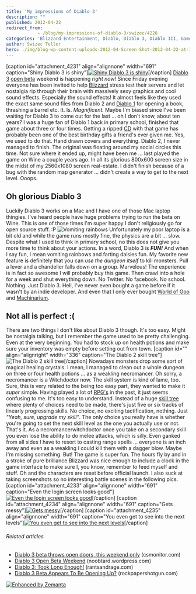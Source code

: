 ```yaml
---
title: 'My impressions of Diablo 3'
description: ""
published: 2012-04-22
redirect_from: 
            - /blog/my-impressions-of-diablo-3/swizec/4228
categories: 'Blizzard Entertainment, Diablo, Diablo 3, Diablo III, Games, Uncategorized, Video Games, World of Goo'
author: Swizec Teller
hero: ./img/blog-wp-content-uploads-2012-04-Screen-Shot-2012-04-22-at-12.59.00-AM.png
---
```

\[caption id="attachment_4231" align="alignnone" width="691" caption="Shiny Diablo 3 is shiny"][![Shiny Diablo 3 is shiny](http://swizec.com/blog/wp-content/uploads/2012/04/Screen-Shot-2012-04-22-at-12.59.00-AM.png "Shiny Diablo 3 is shiny")](./img/blog-wp-content-uploads-2012-04-Screen-Shot-2012-04-22-at-12.59.00-AM.png)\[/caption] [Diablo 3](http://www.gamespot.com/diablo-iii/ "Diablo III") [open beta](http://en.wikipedia.org/wiki/Software_release_life_cycle "Software release life cycle") weekend is happening _right now!_ Since Friday evening everyone has been invited to help [Blizzard](http://www.blizzard.com/ "Blizzard Entertainment") stress test their servers and let nostalgia rip through their brain with massively sexy graphics and cool sound effects. Especially the sound effects! It almost feels like they used the exact same sound files from Diablo 2 and [Diablo 1](http://us.blizzard.com/en-us/games/legacy/ "Diablo (video game)") for opening a book, thrashing a barrel etc. It. Is. _Magnificent._ Maybe I'm biased since I've been waiting for Diablo 3 to come out for the last ... oh I don't know, about ten years? I was a huge fan of Diablo 1 back in primary school, finished that game about three or four times. Getting a ripped [CD](http://en.wikipedia.org/wiki/Compact_Disc "Compact Disc") with that game has probably been one of the best birthday gifts a friend's ever given me. Yes, we used to do that. Hand drawn covers and everything. Diablo 2, I never managed to finish. The original was floating around my social circles this time. Not sure where it ended up, might have been me ... last played the game on Wine a couple years ago. In all its glorious 800x600 screen size in the midst of my 2560x1080 screen real-estate. I didn't finish because of a bug with the random map generator ... didn't create a way to get to the next level. Ooops.

## Oh glorious Diablo 3

Luckily Diablo 3 works on a Mac and I have one of those Mac laptop thingies. I've heard people have huge problems trying to run the beta on Wine. This is one of those times I'm super happy I don't religiously go for open source stuff. :P ![Vomiting rainbows](./img/photos-images-newsfeed-000-085-444-1282786204310.jpg "Vomiting rainbows") Unfortunately my poor laptop is a bit old and while the game runs mostly fine, the physics are a bit ... slow. Despite what I used to think in primary school, no this does not give you more time to think about your actions. In a word, Diablo 3 is _**FUN!**_ And when I say fun, I mean vomiting rainbows and farting daisies fun. My favorite new feature is definitely that you can _use the dungeon itself_ to kill monsters. Pull a lever and a chandelier falls down on a group. Marvelous! The experience is in fact so awesome I will probably buy this game. Then crawl into a hole for a week and shut everything down. No Twitter. No facebook. No school. Nothing. Just Diablo 3. Hell, I've never even bought a game before if it wasn't by an indie developer. And even that I only ever bought [World of Goo](http://www.worldofgoo.com "World of Goo") and [Machinarium](http://en.wikipedia.org/wiki/Machinarium "Machinarium").

## Not all is perfect :(

There are two things I don't like about Diablo 3 though. It's too easy. Might be nostalgia talking, but I remember the game used to be pretty challenging. Even at the very beginning. You had to stock up on health potions and make sure your inventory was empty before setting out from town. \[caption id="" align="alignright" width="336" caption="The Diablo 2 skill tree"]![The Diablo 2 skill tree](./img/_ICutuhWaLzY-TIhLtDhokmI-AAAAAAAAADM-of5D3oM9yrk-s1600-diablo2skilltree.jpg "The Diablo 2 skill tree")\[/caption] Nowadays monsters drop some sort of magical healing crystals. I mean, I managed to clean out a whole dungeon on three or four health potions ... as a weakling necromancer. Oh sorry, a necromancer is a Witchdoctor now. The skill system is kind of lame, too. Sure, this is very related to the being too easy part, they wanted to make it _super_ simple. Having played a lot of [RPG's](http://en.wikipedia.org/wiki/Role-playing_game "Role-playing game") in the past, it just seems confusing to me. It's too easy to understand. Instead of a huge [skill tree](http://en.wikipedia.org/wiki/Technology_tree "Technology tree") where plenty of choices need to be made, there's just five or six tracks of linearly progressing skills. No choice, no exciting tactification, nothing. Just _"Yeah, sure, upgrade my skill"_. The only choice you really have is whether you're going to set the next skill level as the one you actually use or not. That's it. As a necromancerwitchdoctor once you take on a secondary skill you even lose the ability to do melee attacks, which is silly. Even ganked from all sides I have to resort to casting range spells ... everyone is an inch away and even as a weakling I could kill them with a dagger blow. Maybe I'm missing something. But! The game is super fun. The hours fly by and in a stroke of pure brilliance Blizzard was nice enough to include a clock in the game interface to make sure I, you know, remember to feed myself and stuff. Oh and the characters are reset before official launch. I also suck at taking screenshots so no interesting battle scenes in the following pics. \[caption id="attachment_4233" align="alignnone" width="691" caption="Even the login screen looks good"][![Even the login screen looks good](http://swizec.com/blog/wp-content/uploads/2012/04/Screen-Shot-2012-04-21-at-11.24.12-PM.png "Even the login screen looks good")](./img/blog-wp-content-uploads-2012-04-Screen-Shot-2012-04-21-at-11.24.12-PM.png)\[/caption] \[caption id="attachment_4234" align="alignnone" width="691" caption="Gets messy"][![Gets messy](http://swizec.com/blog/wp-content/uploads/2012/04/Screen-Shot-2012-04-22-at-12.31.41-AM.png "Gets messy")](./img/blog-wp-content-uploads-2012-04-Screen-Shot-2012-04-22-at-12.31.41-AM.png)\[/caption] \[caption id="attachment_4235" align="alignnone" width="691" caption="You even get to see into the next levels"][![You even get to see into the next levels](http://swizec.com/blog/wp-content/uploads/2012/04/Screen-Shot-2012-04-22-at-1.13.55-AM.png "You even get to see into the next levels")](./img/blog-wp-content-uploads-2012-04-Screen-Shot-2012-04-22-at-1.13.55-AM.png)\[/caption]

###### Related articles

- [Diablo 3 beta throws open doors, this weekend only](http://www.csmonitor.com/Innovation/Horizons/2012/0420/Diablo-3-beta-throws-open-doors-this-weekend-only) (csmonitor.com)
- [Diablo 3 Open Beta Weekend](http://noobtard.wordpress.com/2012/04/21/diablo-3-open-beta-weekend/) (noobtard.wordpress.com)
- [Diablo 3: Took Long Enough!](http://rantsandrage.com/2012/04/21/diablo-3-took-long-enough/) (rantsandrage.com)
- [Diablo 3 Beta Appears To Be Opening Up?](http://www.rockpapershotgun.com/2012/04/18/diablo-3-beta-appears-to-be-public/) (rockpapershotgun.com)

[![Enhanced by Zemanta](http://img.zemanta.com/zemified_e.png?x-id=f870fedc-f979-41d1-9f4f-75b922453237)](http://www.zemanta.com/ "Enhanced by Zemanta")